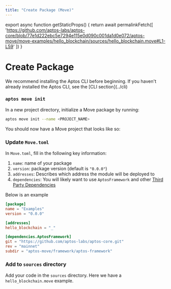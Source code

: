 ```yaml
---
title: "Create Package (Move)"
---
```



export async function getStaticProps() {
  return await permalinkFetch([
    'https://github.com/aptos-labs/aptos-core/blob/77e1d222ebc5e7294e115e0d090c001da1d0e072/aptos-move/move-examples/hello_blockchain/sources/hello_blockchain.move#L1-L59'
  ])
}

# Create Package

<Callout>
We recommend installing the Aptos CLI before beginning. 
If you haven't already installed the Aptos CLI, see the [CLI section](../cli)
</Callout>

<Steps>

### `aptos move init`

In a new project directory, initialize a Move package by running:

```bash filename="Terminal"
aptos move init --name <PROJECT_NAME>
```

You should now have a Move project that looks like so:

<FileTree>
  <FileTree.Folder name="scripts" defaultOpen></FileTree.Folder>
  <FileTree.Folder name="sources" defaultOpen></FileTree.Folder>
  <FileTree.Folder name="tests" defaultOpen></FileTree.Folder>
  <FileTree.File name="Move.toml" />
</FileTree>

### Update `Move.toml`

In `Move.toml`, fill in the following key information:

1. `name`: name of your package
2. `version`: package version (default is `"0.0.0"`)
3. `addresses`: Describes which address the module will be deployed to
4. `dependencies`: You will likely want to use `AptosFramework` and other [Third Party Dependencies](./third-party-dependencies)

Below is an example

```toml filename="Move.toml"
[package]
name = "Examples"
version = "0.0.0"

[addresses]
hello_blockchain = "_"

[dependencies.AptosFramework]
git = "https://github.com/aptos-labs/aptos-core.git"
rev = "mainnet"
subdir = "aptos-move/framework/aptos-framework"
```

### Add to `sources` directory

Add your code in the `sources` directory. Here we have a `hello_blockchain.move` example.

<RemoteCodeblock 
  permalink="https://github.com/aptos-labs/aptos-core/blob/77e1d222ebc5e7294e115e0d090c001da1d0e072/aptos-move/move-examples/hello_blockchain/sources/hello_blockchain.move#L1-L59" 
/>

</Steps>